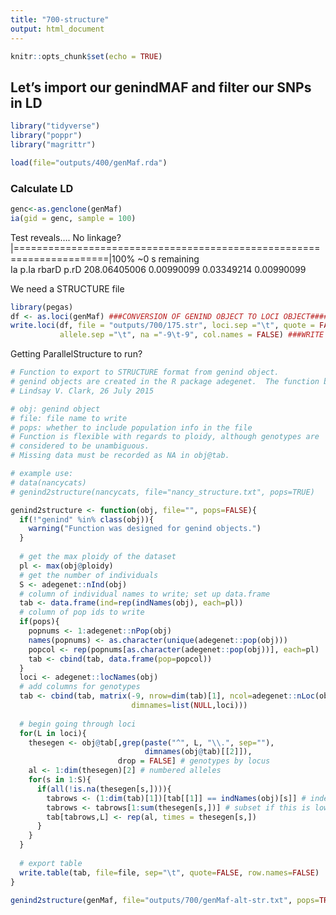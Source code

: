 ```yaml
---
title: "700-structure"
output: html_document
---
```


```r
knitr::opts_chunk$set(echo = TRUE)
```

## Let's import our genindMAF and filter our SNPs in LD

```r
library("tidyverse")
library("poppr")
library("magrittr")

load(file="outputs/400/genMaf.rda")
```

### Calculate LD
```r
genc<-as.genclone(genMaf)
ia(gid = genc, sample = 100)
```
Test reveals.... No linkage?
|======================================================================|100% ~0 s remaining     
          Ia         p.Ia        rbarD         p.rD 
208.06405006   0.00990099   0.03349214   0.00990099 

We need a STRUCTURE file
```r
library(pegas)
df <- as.loci(genMaf) ###CONVERSION OF GENIND OBJECT TO LOCI OBJECT####
write.loci(df, file = "outputs/700/175.str", loci.sep ="\t", quote = FALSE,
           allele.sep ="\t", na ="-9\t-9", col.names = FALSE) ###WRITE STRUCTURE DATA FILE####
```

Getting ParallelStructure to run?

```r
# Function to export to STRUCTURE format from genind object.
# genind objects are created in the R package adegenet.  The function below is an R function.
# Lindsay V. Clark, 26 July 2015

# obj: genind object
# file: file name to write
# pops: whether to include population info in the file
# Function is flexible with regards to ploidy, although genotypes are
# considered to be unambiguous.
# Missing data must be recorded as NA in obj@tab.

# example use: 
# data(nancycats)
# genind2structure(nancycats, file="nancy_structure.txt", pops=TRUE)

genind2structure <- function(obj, file="", pops=FALSE){
  if(!"genind" %in% class(obj)){
    warning("Function was designed for genind objects.")
  }
  
  # get the max ploidy of the dataset
  pl <- max(obj@ploidy)
  # get the number of individuals
  S <- adegenet::nInd(obj)
  # column of individual names to write; set up data.frame
  tab <- data.frame(ind=rep(indNames(obj), each=pl))
  # column of pop ids to write
  if(pops){
    popnums <- 1:adegenet::nPop(obj)
    names(popnums) <- as.character(unique(adegenet::pop(obj)))
    popcol <- rep(popnums[as.character(adegenet::pop(obj))], each=pl)
    tab <- cbind(tab, data.frame(pop=popcol))
  }
  loci <- adegenet::locNames(obj) 
  # add columns for genotypes
  tab <- cbind(tab, matrix(-9, nrow=dim(tab)[1], ncol=adegenet::nLoc(obj),
                           dimnames=list(NULL,loci)))
  
  # begin going through loci
  for(L in loci){
    thesegen <- obj@tab[,grep(paste("^", L, "\\.", sep=""), 
                              dimnames(obj@tab)[[2]]), 
                        drop = FALSE] # genotypes by locus
    al <- 1:dim(thesegen)[2] # numbered alleles
    for(s in 1:S){
      if(all(!is.na(thesegen[s,]))){
        tabrows <- (1:dim(tab)[1])[tab[[1]] == indNames(obj)[s]] # index of rows in output to write to
        tabrows <- tabrows[1:sum(thesegen[s,])] # subset if this is lower ploidy than max ploidy
        tab[tabrows,L] <- rep(al, times = thesegen[s,])
      }
    }
  }
  
  # export table
  write.table(tab, file=file, sep="\t", quote=FALSE, row.names=FALSE)
}

genind2structure(genMaf, file="outputs/700/genMaf-alt-str.txt", pops=TRUE)
```
